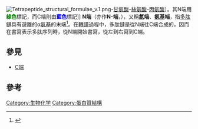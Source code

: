 [[Image:Tetrapeptide_structural_formulae_v.1.png|thumb]]-[[甘氨酸|甘氨酸]]-[[絲氨酸|絲氨酸]]-[[丙氨酸|丙氨酸]]）。其N端用<span style="color:green;">'''綠色'''</span>標記，而C端則由<span style="color:blue;">'''藍色'''</span>標記]]
'''N端'''（亦作'''N-端'''，{{lang-en|N-terminus}}），又稱'''[[氮|氮]]端'''、'''[[氨基|氨基]]端'''，指[[多肽|多肽]]鏈具有遊離的α[[氨基|氨基]]的末端<ref>{{cite book|title=生物化學與分子生物學 第八版|author=查錫良 藥立波|isbn=9787117172141|pages=11頁|publisher=人民衛生出版社|year=2013}}</ref>。在[[轉譯_(遺傳學)|轉譯]]過程中，多肽鏈是從N端往C端合成的，因而在書寫表示多肽序列時，從N端開始書寫，從左到右寫到C端。

==參見==
*[[C端|C端]]

==參考==
{{reflist}}
{{biochem-stub}}

[[Category:生物化学|Category:生物化学]]
[[Category:蛋白質結構|Category:蛋白質結構]]
